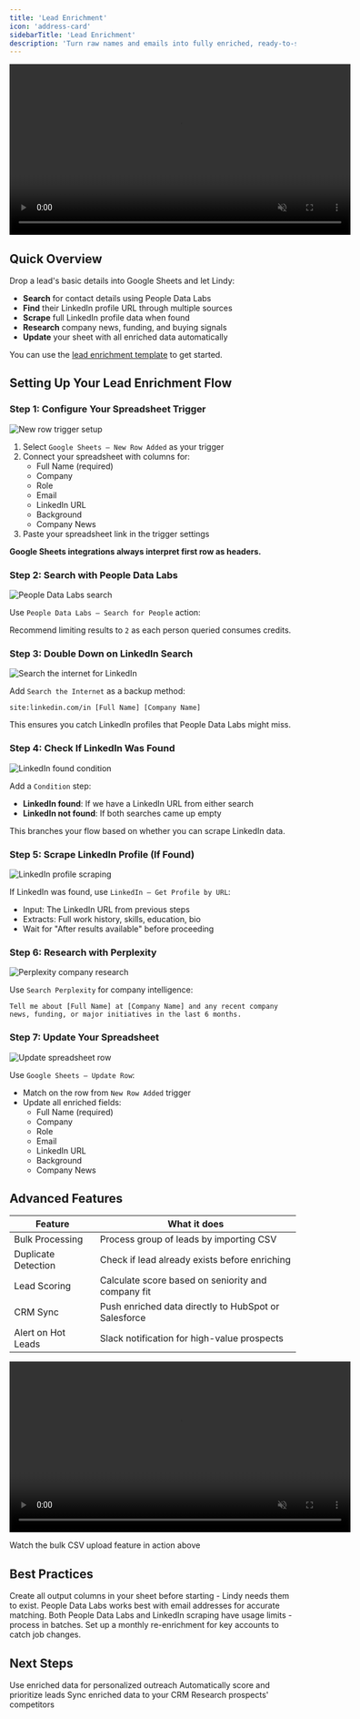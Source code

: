 ```yaml
---
title: 'Lead Enrichment'
icon: 'address-card'
sidebarTitle: 'Lead Enrichment'
description: 'Turn raw names and emails into fully enriched, ready-to-sell prospects with LinkedIn profiles and company insights.'
---
```


<div style={{ display: 'flex', justifyContent: 'center', margin: '2rem 0' }}>
  <div className="video-card">
    <video
      src="https://lindy-docs-content.nyc3.digitaloceanspaces.com/lead-enrichment.mp4"
      width="600"
      autoPlay
      muted
      loop
      playsInline
      style={{ display: 'block', width: '100%', borderRadius: '16px' }}
    />
  </div>
</div>

## Quick Overview

Drop a lead's basic details into Google Sheets and let Lindy:

- **Search** for contact details using People Data Labs
- **Find** their LinkedIn profile URL through multiple sources
- **Scrape** full LinkedIn profile data when found
- **Research** company news, funding, and buying signals
- **Update** your sheet with all enriched data automatically

You can use the [lead enrichment template](https://chat.lindy.ai/home/?templateId=687575ad808fe9c345b054cb) to get started.

## Setting Up Your Lead Enrichment Flow

### Step 1: Configure Your Spreadsheet Trigger

<Frame>
  <img src="/lindy-brand-assets/lead-enrich-trigger.png" alt="New row trigger setup" />
</Frame>

1. Select `Google Sheets – New Row Added` as your trigger
2. Connect your spreadsheet with columns for:
   - Full Name (required)
   - Company
   - Role
   - Email
   - LinkedIn URL
   - Background
   - Company News
3. Paste your spreadsheet link in the trigger settings

**Google Sheets integrations always interpret first row as headers.**

### Step 2: Search with People Data Labs

<Frame>
  <img src="/lindy-brand-assets/lead-enrich-PDL.png" alt="People Data Labs search" />
</Frame>

Use `People Data Labs – Search for People` action:

Recommend limiting results to `2` as each person queried consumes credits.

### Step 3: Double Down on LinkedIn Search

<Frame>
  <img src="/lindy-brand-assets/lead-enrich-search-internet.png" alt="Search the internet for LinkedIn" />
</Frame>

Add `Search the Internet` as a backup method:

```
site:linkedin.com/in [Full Name] [Company Name]
```

This ensures you catch LinkedIn profiles that People Data Labs might miss.

### Step 4: Check If LinkedIn Was Found

<Frame>
  <img src="/lindy-brand-assets/lead-enrich-condition.png" alt="LinkedIn found condition" />
</Frame>

Add a `Condition` step:
- **LinkedIn found**: If we have a LinkedIn URL from either search
- **LinkedIn not found**: If both searches came up empty

This branches your flow based on whether you can scrape LinkedIn data.

### Step 5: Scrape LinkedIn Profile (If Found)

<Frame>
  <img src="/lindy-brand-assets/lead-enrich-LI.png" alt="LinkedIn profile scraping" />
</Frame>

If LinkedIn was found, use `LinkedIn – Get Profile by URL`:
- Input: The LinkedIn URL from previous steps
- Extracts: Full work history, skills, education, bio
- Wait for "After results available" before proceeding

### Step 6: Research with Perplexity

<Frame>
  <img src="/lindy-brand-assets/lead-enrich-perplexity.png" alt="Perplexity company research" />
</Frame>

Use `Search Perplexity` for company intelligence:

```
Tell me about [Full Name] at [Company Name] and any recent company news, funding, or major initiatives in the last 6 months.
```

### Step 7: Update Your Spreadsheet

<Frame>
  <img src="/lindy-brand-assets/lead-enrich-update-row.png" alt="Update spreadsheet row" />
</Frame>

Use `Google Sheets – Update Row`:
- Match on the row from `New Row Added` trigger
- Update all enriched fields:
  - Full Name (required)
  - Company
  - Role
  - Email
  - LinkedIn URL
  - Background
  - Company News


## Advanced Features



| Feature | What it does |
|---------|--------------|
| Bulk Processing | Process group of leads by importing CSV |
| Duplicate Detection | Check if lead already exists before enriching |
| Lead Scoring | Calculate score based on seniority and company fit |
| CRM Sync | Push enriched data directly to HubSpot or Salesforce |
| Alert on Hot Leads | Slack notification for high-value prospects |

<div style={{ display: 'flex', justifyContent: 'center', margin: '2rem 0' }}>
  <div className="video-card">
    <video
      src="/lindy-brand-assets/CSV-UploadArc.mp4"
      width="600"
      autoPlay
      muted
      loop
      playsInline
      style={{ display: 'block', width: '100%', borderRadius: '16px' }}
    />
  </div>
</div>
<p style={{ textAlign: 'center', fontSize: '0.9rem', color: '#666', marginTop: '0.5rem' }}>
   Watch the bulk CSV upload feature in action above
</p>

## Best Practices

<AccordionGroup>
  <Accordion title="Set Up Your Columns First">
    Create all output columns in your sheet before starting - Lindy needs them to exist.
  </Accordion>
  
  <Accordion title="Use Email When Possible">
    People Data Labs works best with email addresses for accurate matching.
  </Accordion>
  
  <Accordion title="Monitor API Usage">
    Both People Data Labs and LinkedIn scraping have usage limits - process in batches.
  </Accordion>
  
  <Accordion title="Keep Data Fresh">
    Set up a monthly re-enrichment for key accounts to catch job changes.
  </Accordion>
</AccordionGroup>

## Next Steps

<CardGroup cols={2}>
  <Card title="Outbound Campaigns" href="/tutorials/outbound-campaigns" icon="paper-plane">
    Use enriched data for personalized outreach
  </Card>
  <Card title="Lead Scoring" href="/tutorials/lead-scoring" icon="star">
    Automatically score and prioritize leads
  </Card>
  <Card title="CRM Auto-Update" href="/tutorials/crm-auto-update" icon="database">
    Sync enriched data to your CRM
  </Card>
  <Card title="Competitive Intel" href="/tutorials/competitive-research" icon="magnifying-glass-chart">
    Research prospects' competitors
  </Card>
</CardGroup>